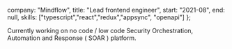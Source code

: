 
  company: "Mindflow",
  title: "Lead frontend engineer",
  start: "2021-08",
  end: null,
  skills: ["typescript","react","redux","appsync", "openapi"]
};

Currently working on no code / low code Security Orchestration, Automation and Response ( SOAR ) platform.

